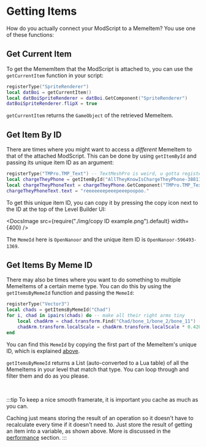 
# Getting Items

How do you actually connect your ModScript to a MemeItem? You use one of these functions:

## Get Current Item

To get the MememItem that the ModScript is attached to, you can use the `getCurrentItem` function in your script:

```lua {2}
registerType("SpriteRenderer")
local datBoi = getCurrentItem()
local datBoiSpriteRenderer = datBoi.GetComponent("SpriteRenderer")
datBoiSpriteRenderer.flipX = true
```

`getCurrentItem` returns the `GameObject` of the retrieved MemeItem.

## Get Item By ID

There are times where you might want to access a _different_ MemeItem to that of the attached ModScript. This can be done by using `getItemById` and passing its unique item ID as an argument:

```lua {2}
registerType("TMPro.TMP_Text") -- TextMeshPro is weird, u gotta register like this. TMP_Text is the base type of all TextMeshPro components, apply similar logic to other erroring things in the future ig.
local chargeTheyPhone = getItemById("AllTheyKnowIsChargeTheyPhone-388114-933a")
local chargeTheyPhoneText = chargeTheyPhone.GetComponent("TMPro.TMP_Text")
chargeTheyPhoneText.text = "reeeeeeepeeepeeepoopoo."
```

To get this unique item ID, you can copy it by pressing the copy icon next to the ID at the top of the Level Builder UI:

<DocsImage src={require("./img/copy ID example.png").default} width={400} />

The `MemeId` here is `OpenNanoor` and the unique item ID is `OpenNanoor-596493-1369`.

## Get Items By Meme ID

There may also be times where you want to do something to multiple MemeItems of a certain meme type. You can do this by using the `getItemsByMemeId` function and passing the `MemeId`:

```lua {2}
registerType("Vector3")
local chads = getItemsByMemeId("Chad")
for i, chad in ipairs(chads) do -- make all their right arms tiny
    local chadArm = chad.transform.Find("Chad/bone_1/bone_2/bone_11") -- transform is a special type that comes pre-registered so you don't have to :0
    chadArm.transform.localScale = chadArm.transform.localScale * 0.420
end
```

You can find this `MemeId` by copying the first part of the MemeItem's unique ID, which is explained [above](#get-item-by-id).

`getItemsByMemeId` returns a List (auto-converted to a Lua table) of all the MemeItems in your level that match that type. You can loop through and filter them and do as you please.

<br />

:::tip
To keep a nice smooth framerate, it is important you cache as much as you can.

Caching just means storing the result of an operation so it doesn't have to recalculate every time if it doesn't need to. Just store the result of getting an item into a variable, as shown above. More is discussed in the [performance](/docs/guides/performance#caching) section.
:::
